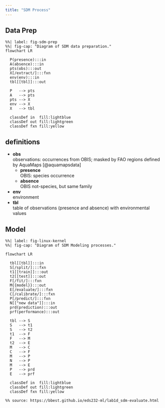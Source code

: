 ```yaml
---
title: "SDM Process"
---
```


## Data Prep

```mermaid
%%| label: fig-sdm-prep
%%| fig-cap: "Diagram of SDM data preparation."
flowchart LR

  P(presence):::in
  A(absence):::in
  pts(obs):::out
  X[/extract/]:::fxn
  env(env):::in
  tbl[[tbl]]:::out
  
  P   --> pts
  A   --> pts
  pts --> X
  env --> X
  X   --> tbl
  
  classDef in  fill:lightblue
  classDef out fill:lightgreen
  classDef fxn fill:yellow
```

## definitions

-   **obs\
    **observations: occurrences from OBIS; masked by FAO regions defined by AquaMaps [@aquamapsdata]
    -   **presence**\
        OBIS: species occurrence
    -   **absence**\
        OBIS not-species, but same family
-   **env\
    **environment
-   **tbl**\
    table of observations (presence and absence) with environmental values

## Model

```mermaid
%%| label: fig-linux-kernel
%%| fig-cap: "Diagram of SDM Modeling processes."

flowchart LR

  tbl[[tbl]]:::in
  S[/split/]:::fxn
  t1[[train]]:::out
  t2[[test]]:::out
  F[/fit/]:::fxn
  M{{model}}:::out
  E[/evaluate/]:::fxn
  C[/calibrate/]:::fxn
  P[/predict/]:::fxn
  N[["new data"]]:::in
  prd(prediction):::out
  prf(performance):::out
  
  tbl --> S
  S   --> t1
  S   --> t2
  t1  --> F
  F   --> M
  t2  --> E
  M   --> C
  C   --> F
  M   --> P
  N   --> P
  M   --> E
  P   --> prd
  E   --> prf
  
  classDef in  fill:lightblue
  classDef out fill:lightgreen
  classDef fxn fill:yellow
  
%% source: https://bbest.github.io/eds232-ml/lab1d_sdm-evaluate.html
```

\
